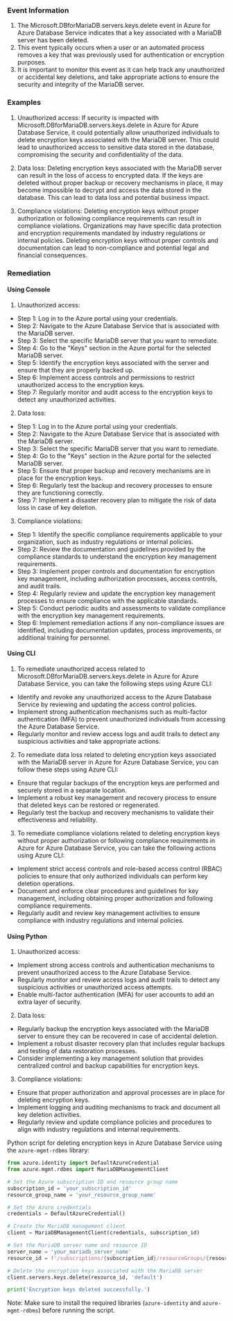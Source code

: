 
### Event Information

1. The Microsoft.DBforMariaDB.servers.keys.delete event in Azure for Azure Database Service indicates that a key associated with a MariaDB server has been deleted.
2. This event typically occurs when a user or an automated process removes a key that was previously used for authentication or encryption purposes.
3. It is important to monitor this event as it can help track any unauthorized or accidental key deletions, and take appropriate actions to ensure the security and integrity of the MariaDB server.


### Examples

1. Unauthorized access: If security is impacted with Microsoft.DBforMariaDB.servers.keys.delete in Azure for Azure Database Service, it could potentially allow unauthorized individuals to delete encryption keys associated with the MariaDB server. This could lead to unauthorized access to sensitive data stored in the database, compromising the security and confidentiality of the data.

2. Data loss: Deleting encryption keys associated with the MariaDB server can result in the loss of access to encrypted data. If the keys are deleted without proper backup or recovery mechanisms in place, it may become impossible to decrypt and access the data stored in the database. This can lead to data loss and potential business impact.

3. Compliance violations: Deleting encryption keys without proper authorization or following compliance requirements can result in compliance violations. Organizations may have specific data protection and encryption requirements mandated by industry regulations or internal policies. Deleting encryption keys without proper controls and documentation can lead to non-compliance and potential legal and financial consequences.

### Remediation

#### Using Console

1. Unauthorized access:
- Step 1: Log in to the Azure portal using your credentials.
- Step 2: Navigate to the Azure Database Service that is associated with the MariaDB server.
- Step 3: Select the specific MariaDB server that you want to remediate.
- Step 4: Go to the "Keys" section in the Azure portal for the selected MariaDB server.
- Step 5: Identify the encryption keys associated with the server and ensure that they are properly backed up.
- Step 6: Implement access controls and permissions to restrict unauthorized access to the encryption keys.
- Step 7: Regularly monitor and audit access to the encryption keys to detect any unauthorized activities.

2. Data loss:
- Step 1: Log in to the Azure portal using your credentials.
- Step 2: Navigate to the Azure Database Service that is associated with the MariaDB server.
- Step 3: Select the specific MariaDB server that you want to remediate.
- Step 4: Go to the "Keys" section in the Azure portal for the selected MariaDB server.
- Step 5: Ensure that proper backup and recovery mechanisms are in place for the encryption keys.
- Step 6: Regularly test the backup and recovery processes to ensure they are functioning correctly.
- Step 7: Implement a disaster recovery plan to mitigate the risk of data loss in case of key deletion.

3. Compliance violations:
- Step 1: Identify the specific compliance requirements applicable to your organization, such as industry regulations or internal policies.
- Step 2: Review the documentation and guidelines provided by the compliance standards to understand the encryption key management requirements.
- Step 3: Implement proper controls and documentation for encryption key management, including authorization processes, access controls, and audit trails.
- Step 4: Regularly review and update the encryption key management processes to ensure compliance with the applicable standards.
- Step 5: Conduct periodic audits and assessments to validate compliance with the encryption key management requirements.
- Step 6: Implement remediation actions if any non-compliance issues are identified, including documentation updates, process improvements, or additional training for personnel.

#### Using CLI

1. To remediate unauthorized access related to Microsoft.DBforMariaDB.servers.keys.delete in Azure for Azure Database Service, you can take the following steps using Azure CLI:

- Identify and revoke any unauthorized access to the Azure Database Service by reviewing and updating the access control policies.
- Implement strong authentication mechanisms such as multi-factor authentication (MFA) to prevent unauthorized individuals from accessing the Azure Database Service.
- Regularly monitor and review access logs and audit trails to detect any suspicious activities and take appropriate actions.

2. To remediate data loss related to deleting encryption keys associated with the MariaDB server in Azure for Azure Database Service, you can follow these steps using Azure CLI:

- Ensure that regular backups of the encryption keys are performed and securely stored in a separate location.
- Implement a robust key management and recovery process to ensure that deleted keys can be restored or regenerated.
- Regularly test the backup and recovery mechanisms to validate their effectiveness and reliability.

3. To remediate compliance violations related to deleting encryption keys without proper authorization or following compliance requirements in Azure for Azure Database Service, you can take the following actions using Azure CLI:

- Implement strict access controls and role-based access control (RBAC) policies to ensure that only authorized individuals can perform key deletion operations.
- Document and enforce clear procedures and guidelines for key management, including obtaining proper authorization and following compliance requirements.
- Regularly audit and review key management activities to ensure compliance with industry regulations and internal policies.

#### Using Python

1. Unauthorized access:
- Implement strong access controls and authentication mechanisms to prevent unauthorized access to the Azure Database Service.
- Regularly monitor and review access logs and audit trails to detect any suspicious activities or unauthorized access attempts.
- Enable multi-factor authentication (MFA) for user accounts to add an extra layer of security.

2. Data loss:
- Regularly backup the encryption keys associated with the MariaDB server to ensure they can be recovered in case of accidental deletion.
- Implement a robust disaster recovery plan that includes regular backups and testing of data restoration processes.
- Consider implementing a key management solution that provides centralized control and backup capabilities for encryption keys.

3. Compliance violations:
- Ensure that proper authorization and approval processes are in place for deleting encryption keys.
- Implement logging and auditing mechanisms to track and document all key deletion activities.
- Regularly review and update compliance policies and procedures to align with industry regulations and internal requirements.

Python script for deleting encryption keys in Azure Database Service using the `azure-mgmt-rdbms` library:

```python
from azure.identity import DefaultAzureCredential
from azure.mgmt.rdbms import MariaDBManagementClient

# Set the Azure subscription ID and resource group name
subscription_id = 'your_subscription_id'
resource_group_name = 'your_resource_group_name'

# Set the Azure credentials
credentials = DefaultAzureCredential()

# Create the MariaDB management client
client = MariaDBManagementClient(credentials, subscription_id)

# Set the MariaDB server name and resource ID
server_name = 'your_mariadb_server_name'
resource_id = f'/subscriptions/{subscription_id}/resourceGroups/{resource_group_name}/providers/Microsoft.DBforMariaDB/servers/{server_name}'

# Delete the encryption keys associated with the MariaDB server
client.servers.keys.delete(resource_id, 'default')

print('Encryption keys deleted successfully.')
```

Note: Make sure to install the required libraries (`azure-identity` and `azure-mgmt-rdbms`) before running the script.

